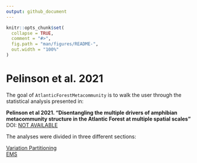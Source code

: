 ```yaml
---
output: github_document
---
```


<!-- README.md is generated from README.Rmd. Please edit that file -->

```r
knitr::opts_chunk$set(
  collapse = TRUE,
  comment = "#>",
  fig.path = "man/figures/README-",
  out.width = "100%"
)
```

# Pelinson et al. 2021

<!-- badges: start -->
<!-- badges: end -->

The goal of `AtlanticForestMetacommunity` is to walk the user through the statistical analysis presented in:  

**Pelinson et al 2021. "Disentangling the multiple drivers of amphibian metacommunity structure in the Atlantic Forest at multiple spatial scales"**  
DOI: [NOT AVAILABLE](link)

The analyses were divided in three different sections:

[Variation Partitioning](https://github.com/RodolfoPelinson/AtlanticForestMetacommunity/blob/master/VarPart/Variation-Partitioning.md)  
[EMS](link)  
 
